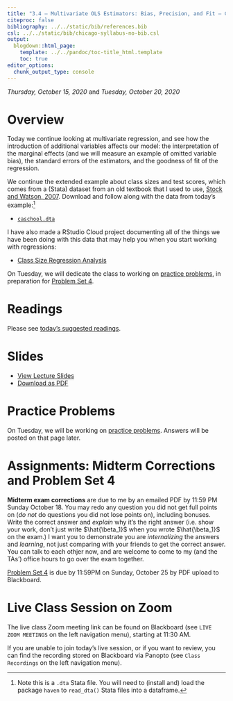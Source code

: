 ```yaml
---
title: "3.4 — Multivariate OLS Estimators: Bias, Precision, and Fit — Class Notes"
citeproc: false
bibliography: ../../static/bib/references.bib
csl: ../../static/bib/chicago-syllabus-no-bib.csl
output:
  blogdown::html_page:
    template: ../../pandoc/toc-title_html.template
    toc: true
editor_options: 
  chunk_output_type: console
---
```


*Thursday, October 15, 2020* and *Tuesday, October 20, 2020*

# Overview

Today we continue looking at multivariate regression, and see how the introduction of additional variables affects our model: the interpretation of the marginal effects (and we will measure an example of omitted variable bias), the standard errors of the estimators, and the goodness of fit of the regression.

We continue the extended example about class sizes and test scores, which comes from a (Stata) dataset from an old textbook that I used to use, [Stock and Watson, 2007](https://www.pearson.com/us/higher-education/product/Stock-Introduction-to-Econometrics-Update-3rd-Edition/9780133486872.html?tab=resources). Download and follow along with the data from today's example:^[Note this is a `.dta` Stata file. You will need to (install and) load the package `haven` to `read_dta()` Stata files into a dataframe.]

- [<i class="fas fa-table"></i> `caschool.dta`](http://metricsf20.classes.ryansafner.com/data/caschool.dta)

I have also made a RStudio Cloud project documenting all of the things we have been doing with this data that may help you when you start working with regressions:

- [<i class="fas fa-cloud"></i> Class Size Regression Analysis](https://rstudio.cloud/spaces/83147/project/1611251)

On Tuesday, we will dedicate the class to working on [practice problems](/r/3.4-r-practice), in preparation for [Problem Set 4](/assignment/04-problem-set).

# Readings

Please see [today’s suggested readings](/reading/3.4-reading).

# Slides

- [<i class="fas fa-chalkboard-teacher"></i> View Lecture Slides](/slides/3.4-slides.html)
- [<i class="fas fa-file-pdf"></i> Download as PDF](/slides/3.4-slides.pdf)

# Practice Problems

On Tuesday, we will be working on [practice problems](/r/3.4-r-practice). Answers will be posted on that page later.

# Assignments: Midterm Corrections and Problem Set 4

**Midterm exam corrections** are due to me by an emailed PDF by 11:59 PM Sunday October 18. You may redo any question you did not get full points on (*do not* do questions you did not lose points on), including bonuses. Write the correct answer and *explain* why it's the right answer (i.e. show your work, don't just write $\hat{\beta_1}$ when you wrote $\hat{\beta_1}$ on the exam.) I want you to demonstrate you are *internalizing* the answers and *learning*, not just comparing with your friends to get the correct answer. You can talk to each othjer now, and are welcome to come to my (and the TAs’) office hours to go over the exam together.

[Problem Set 4](/assignment/04-problem-set) is due by 11:59PM on Sunday, October 25 by PDF upload to Blackboard.

# Live Class Session on Zoom

The live class <i class="fas fa-video"></i> Zoom meeting link can be found on Blackboard (see `LIVE ZOOM MEETINGS` on the left navigation menu), starting at 11:30 AM.

If you are unable to join today's live session, or if you want to review, you can find the recording stored on Blackboard via Panopto (see `Class Recordings` on the left navigation menu).